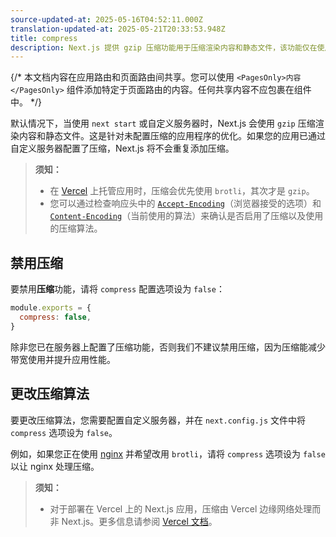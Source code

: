 ```yaml
---
source-updated-at: 2025-05-16T04:52:11.000Z
translation-updated-at: 2025-05-21T20:33:53.948Z
title: compress
description: Next.js 提供 gzip 压缩功能用于压缩渲染内容和静态文件，该功能仅在使用服务器目标时生效。了解更多相关信息。
---
```


{/* 本文档内容在应用路由和页面路由间共享。您可以使用 `<PagesOnly>内容</PagesOnly>` 组件添加特定于页面路由的内容。任何共享内容不应包裹在组件中。 */}

默认情况下，当使用 `next start` 或自定义服务器时，Next.js 会使用 `gzip` 压缩渲染内容和静态文件。这是针对未配置压缩的应用程序的优化。如果您的应用已通过自定义服务器配置了压缩，Next.js 将不会重复添加压缩。

> **须知：**
>
> - 在 [Vercel](https://vercel.com/docs/edge-network/compression) 上托管应用时，压缩会优先使用 `brotli`，其次才是 `gzip`。
> - 您可以通过检查响应头中的 [`Accept-Encoding`](https://developer.mozilla.org/en-US/docs/Web/HTTP/Headers/Accept-Encoding)（浏览器接受的选项）和 [`Content-Encoding`](https://developer.mozilla.org/en-US/docs/Web/HTTP/Headers/Content-Encoding)（当前使用的算法）来确认是否启用了压缩以及使用的压缩算法。

## 禁用压缩

要禁用**压缩**功能，请将 `compress` 配置选项设为 `false`：

```js filename="next.config.js"
module.exports = {
  compress: false,
}
```

除非您已在服务器上配置了压缩功能，否则我们不建议禁用压缩，因为压缩能减少带宽使用并提升应用性能。

## 更改压缩算法

要更改压缩算法，您需要配置自定义服务器，并在 `next.config.js` 文件中将 `compress` 选项设为 `false`。

例如，如果您正在使用 [nginx](https://www.nginx.com/) 并希望改用 `brotli`，请将 `compress` 选项设为 `false` 以让 nginx 处理压缩。

> **须知：**
>
> - 对于部署在 Vercel 上的 Next.js 应用，压缩由 Vercel 边缘网络处理而非 Next.js。更多信息请参阅 [Vercel 文档](https://vercel.com/docs/edge-network/compression)。